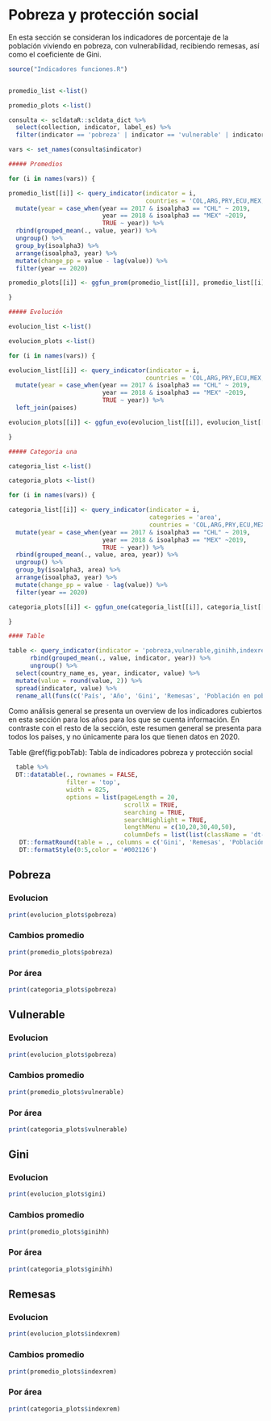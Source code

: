 # Pobreza y protección social

En esta sección se consideran los indicadores de porcentaje de la población viviendo en pobreza, con vulnerabilidad, recibiendo remesas, así como el coeficiente de Gini. 

```r

source("Indicadores funciones.R")


promedio_list <-list()

promedio_plots <-list()

consulta <- scldataR::scldata_dict %>% 
  select(collection, indicator, label_es) %>% 
  filter(indicator == 'pobreza' | indicator == 'vulnerable' | indicator == 'ginihh'| indicator == 'indexrem')

vars <- set_names(consulta$indicator) 

##### Promedios

for (i in names(vars)) {

promedio_list[[i]] <- query_indicator(indicator = i, 
                                      countries = 'COL,ARG,PRY,ECU,MEX,CRI,SLV,BOL,PER,CHL,BRA') %>% 
  mutate(year = case_when(year == 2017 & isoalpha3 == "CHL" ~ 2019, 
                          year == 2018 & isoalpha3 == "MEX" ~2019, 
                          TRUE ~ year)) %>% 
  rbind(grouped_mean(., value, year)) %>% 
  ungroup() %>% 
  group_by(isoalpha3) %>% 
  arrange(isoalpha3, year) %>% 
  mutate(change_pp = value - lag(value)) %>% 
  filter(year == 2020) 

promedio_plots[[i]] <- ggfun_prom(promedio_list[[i]], promedio_list[[i]]$isoalpha3, promedio_list[[i]]$change_pp)

}

##### Evolución 

evolucion_list <-list()

evolucion_plots <-list()

for (i in names(vars)) {

evolucion_list[[i]] <- query_indicator(indicator = i, 
                                      countries = 'COL,ARG,PRY,ECU,MEX,CRI,SLV,BOL,PER,CHL,BRA') %>% 
  mutate(year = case_when(year == 2017 & isoalpha3 == "CHL" ~ 2019, 
                          year == 2018 & isoalpha3 == "MEX" ~2019, 
                          TRUE ~ year)) %>% 
  left_join(paises)

evolucion_plots[[i]] <- ggfun_evo(evolucion_list[[i]], evolucion_list[[i]]$year, evolucion_list[[i]]$value)

}

##### Categoria una

categoria_list <-list()

categoria_plots <-list()

for (i in names(vars)) {

categoria_list[[i]] <- query_indicator(indicator = i, 
                                       categories = 'area',
                                       countries = 'COL,ARG,PRY,ECU,MEX,CRI,SLV,BOL,PER,CHL,BRA') %>% 
  mutate(year = case_when(year == 2017 & isoalpha3 == "CHL" ~ 2019, 
                          year == 2018 & isoalpha3 == "MEX" ~2019, 
                          TRUE ~ year)) %>% 
  rbind(grouped_mean(., value, area, year)) %>% 
  ungroup() %>% 
  group_by(isoalpha3, area) %>% 
  arrange(isoalpha3, year) %>% 
  mutate(change_pp = value - lag(value)) %>% 
  filter(year == 2020) 

categoria_plots[[i]] <- ggfun_one(categoria_list[[i]], categoria_list[[i]]$isoalpha3, categoria_list[[i]]$change_pp, categoria_list[[i]]$area)

}

#### Table 

table <- query_indicator(indicator = 'pobreza,vulnerable,ginihh,indexrem') %>% 
      rbind(grouped_mean(., value, indicator, year)) %>% 
      ungroup() %>% 
  select(country_name_es, year, indicator, value) %>% 
  mutate(value = round(value, 2)) %>% 
  spread(indicator, value) %>% 
  rename_all(funs(c('País', 'Año', 'Gini', 'Remesas', 'Población en pobreza', 'Población vulnerable'))) 

```

Como análisis general se presenta un overview de los indicadores cubiertos en esta sección para los años para los que se cuenta información. En contraste con el resto de la sección, este resumen general se presenta para todos los paises, y no únicamente para los que tienen datos en 2020.

Table \@ref(fig:pobTab): Tabla de indicadores pobreza y protección social

```r

  table %>% 
  DT::datatable(., rownames = FALSE, 
                filter = 'top', 
                width = 825, 
                options = list(pageLength = 20,
                                scrollX = TRUE,
                                searching = TRUE,
                                searchHighlight = TRUE, 
                                lengthMenu = c(10,20,30,40,50),
                                columnDefs = list(list(className = 'dt-center', targets = 0:5)))) %>% 
   DT::formatRound(table = ., columns = c('Gini', 'Remesas', 'Población en pobreza', 'Población vulnerable'), digits = 2, interval = 2) %>%
   DT::formatStyle(0:5,color = '#002126')


```

## Pobreza

### Evolucion

```r

print(evolucion_plots$pobreza)

```

### Cambios promedio

```r

print(promedio_plots$pobreza)

```

### Por área 

```r

print(categoria_plots$pobreza)

```

## Vulnerable

### Evolucion

```r

print(evolucion_plots$pobreza)

```

### Cambios promedio

```r

print(promedio_plots$vulnerable)

```

### Por área 

```r

print(categoria_plots$vulnerable)

```

## Gini

### Evolucion

```r

print(evolucion_plots$gini)

```

### Cambios promedio

```r

print(promedio_plots$ginihh)

```

### Por área 

```r

print(categoria_plots$ginihh)

```

## Remesas

### Evolucion

```r

print(evolucion_plots$indexrem)

```

### Cambios promedio

```r

print(promedio_plots$indexrem)

```

### Por área 

```r

print(categoria_plots$indexrem)

```


